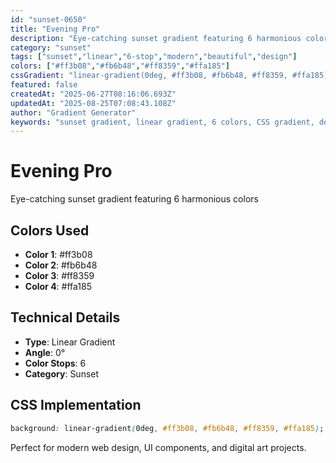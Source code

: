 ```yaml
---
id: "sunset-0650"
title: "Evening Pro"
description: "Eye-catching sunset gradient featuring 6 harmonious colors"
category: "sunset"
tags: ["sunset","linear","6-stop","modern","beautiful","design"]
colors: ["#ff3b08","#fb6b48","#ff8359","#ffa185"]
cssGradient: "linear-gradient(0deg, #ff3b08, #fb6b48, #ff8359, #ffa185)"
featured: false
createdAt: "2025-06-27T08:16:06.693Z"
updatedAt: "2025-08-25T07:08:43.108Z"
author: "Gradient Generator"
keywords: "sunset gradient, linear gradient, 6 colors, CSS gradient, design, #ff3b08, #fb6b48, #ff8359, #ffa185"
---
```


# Evening Pro

Eye-catching sunset gradient featuring 6 harmonious colors

## Colors Used
- **Color 1**: #ff3b08
- **Color 2**: #fb6b48
- **Color 3**: #ff8359
- **Color 4**: #ffa185

## Technical Details
- **Type**: Linear Gradient
- **Angle**: 0°
- **Color Stops**: 6
- **Category**: Sunset

## CSS Implementation
```css
background: linear-gradient(0deg, #ff3b08, #fb6b48, #ff8359, #ffa185);
```

Perfect for modern web design, UI components, and digital art projects.
